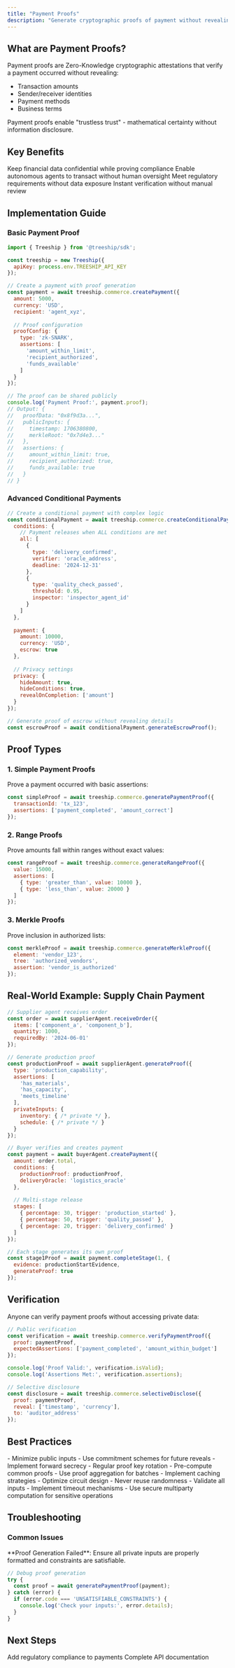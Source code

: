 ```yaml
---
title: "Payment Proofs"
description: "Generate cryptographic proofs of payment without revealing transaction details"
---
```


## What are Payment Proofs?

Payment proofs are Zero-Knowledge cryptographic attestations that verify a payment occurred without revealing:
- Transaction amounts
- Sender/receiver identities
- Payment methods
- Business terms

<Info>
  Payment proofs enable "trustless trust" - mathematical certainty without information disclosure.
</Info>

## Key Benefits

<CardGroup cols={2}>
  <Card title="Privacy" icon="eye-slash">
    Keep financial data confidential while proving compliance
  </Card>
  <Card title="Automation" icon="robot">
    Enable autonomous agents to transact without human oversight
  </Card>
  <Card title="Compliance" icon="shield-check">
    Meet regulatory requirements without data exposure
  </Card>
  <Card title="Speed" icon="bolt">
    Instant verification without manual review
  </Card>
</CardGroup>

## Implementation Guide

### Basic Payment Proof

```javascript
import { Treeship } from '@treeship/sdk';

const treeship = new Treeship({
  apiKey: process.env.TREESHIP_API_KEY
});

// Create a payment with proof generation
const payment = await treeship.commerce.createPayment({
  amount: 5000,
  currency: 'USD',
  recipient: 'agent_xyz',
  
  // Proof configuration
  proofConfig: {
    type: 'zk-SNARK',
    assertions: [
      'amount_within_limit',
      'recipient_authorized',
      'funds_available'
    ]
  }
});

// The proof can be shared publicly
console.log('Payment Proof:', payment.proof);
// Output: {
//   proofData: "0x8f9d3a...",
//   publicInputs: {
//     timestamp: 1706380800,
//     merkleRoot: "0x7d4e3..."
//   },
//   assertions: {
//     amount_within_limit: true,
//     recipient_authorized: true,
//     funds_available: true
//   }
// }
```

### Advanced Conditional Payments

```javascript
// Create a conditional payment with complex logic
const conditionalPayment = await treeship.commerce.createConditionalPayment({
  conditions: {
    // Payment releases when ALL conditions are met
    all: [
      {
        type: 'delivery_confirmed',
        verifier: 'oracle_address',
        deadline: '2024-12-31'
      },
      {
        type: 'quality_check_passed',
        threshold: 0.95,
        inspector: 'inspector_agent_id'
      }
    ]
  },
  
  payment: {
    amount: 10000,
    currency: 'USD',
    escrow: true
  },
  
  // Privacy settings
  privacy: {
    hideAmount: true,
    hideConditions: true,
    revealOnCompletion: ['amount']
  }
});

// Generate proof of escrow without revealing details
const escrowProof = await conditionalPayment.generateEscrowProof();
```

## Proof Types

### 1. Simple Payment Proofs
Prove a payment occurred with basic assertions:

```javascript
const simpleProof = await treeship.commerce.generatePaymentProof({
  transactionId: 'tx_123',
  assertions: ['payment_completed', 'amount_correct']
});
```

### 2. Range Proofs
Prove amounts fall within ranges without exact values:

```javascript
const rangeProof = await treeship.commerce.generateRangeProof({
  value: 15000,
  assertions: [
    { type: 'greater_than', value: 10000 },
    { type: 'less_than', value: 20000 }
  ]
});
```

### 3. Merkle Proofs
Prove inclusion in authorized lists:

```javascript
const merkleProof = await treeship.commerce.generateMerkleProof({
  element: 'vendor_123',
  tree: 'authorized_vendors',
  assertion: 'vendor_is_authorized'
});
```

## Real-World Example: Supply Chain Payment

```javascript
// Supplier agent receives order
const order = await supplierAgent.receiveOrder({
  items: ['component_a', 'component_b'],
  quantity: 1000,
  requiredBy: '2024-06-01'
});

// Generate production proof
const productionProof = await supplierAgent.generateProof({
  type: 'production_capability',
  assertions: [
    'has_materials',
    'has_capacity',
    'meets_timeline'
  ],
  privateInputs: {
    inventory: { /* private */ },
    schedule: { /* private */ }
  }
});

// Buyer verifies and creates payment
const payment = await buyerAgent.createPayment({
  amount: order.total,
  conditions: {
    productionProof: productionProof,
    deliveryOracle: 'logistics_oracle'
  },
  
  // Multi-stage release
  stages: [
    { percentage: 30, trigger: 'production_started' },
    { percentage: 50, trigger: 'quality_passed' },
    { percentage: 20, trigger: 'delivery_confirmed' }
  ]
});

// Each stage generates its own proof
const stage1Proof = await payment.completeStage(1, {
  evidence: productionStartEvidence,
  generateProof: true
});
```

## Verification

Anyone can verify payment proofs without accessing private data:

```javascript
// Public verification
const verification = await treeship.commerce.verifyPaymentProof({
  proof: paymentProof,
  expectedAssertions: ['payment_completed', 'amount_within_budget']
});

console.log('Proof Valid:', verification.isValid);
console.log('Assertions Met:', verification.assertions);

// Selective disclosure
const disclosure = await treeship.commerce.selectiveDisclose({
  proof: paymentProof,
  reveal: ['timestamp', 'currency'],
  to: 'auditor_address'
});
```

## Best Practices

<AccordionGroup>
  <Accordion title="Privacy Optimization">
    - Minimize public inputs
    - Use commitment schemes for future reveals
    - Implement forward secrecy
    - Regular proof key rotation
  </Accordion>
  
  <Accordion title="Performance Tips">
    - Pre-compute common proofs
    - Use proof aggregation for batches
    - Implement caching strategies
    - Optimize circuit design
  </Accordion>
  
  <Accordion title="Security Considerations">
    - Never reuse randomness
    - Validate all inputs
    - Implement timeout mechanisms
    - Use secure multiparty computation for sensitive operations
  </Accordion>
</AccordionGroup>

## Troubleshooting

### Common Issues

<Warning>
  **Proof Generation Failed**: Ensure all private inputs are properly formatted and constraints are satisfiable.
</Warning>

```javascript
// Debug proof generation
try {
  const proof = await generatePaymentProof(payment);
} catch (error) {
  if (error.code === 'UNSATISFIABLE_CONSTRAINTS') {
    console.log('Check your inputs:', error.details);
  }
}
```

## Next Steps

<CardGroup cols={2}>
  <Card title="Compliance Engine" icon="shield" href="/commerce/compliance">
    Add regulatory compliance to payments
  </Card>
  <Card title="API Reference" icon="code" href="/api-reference/proofs/generate">
    Complete API documentation
  </Card>
</CardGroup>